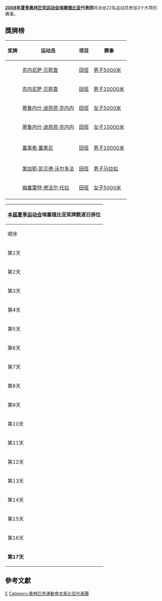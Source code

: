 {{unreferenced|time=2013-03-31T12:52:18+00:00}}
{{Infobox Country Olympics
|NOC=ETH
|games=2008年夏季
|competitors= 22
|sports= 3
|flagbearer=[[Miruts_Yifter|Miruts Yifter]]
|gold=4
|silver=1
|bronze=2
|total=7
|rank=18
}}
'''[[2008年夏季奥林匹克运动会|2008年夏季奥林匹克运动会]][[埃塞俄比亚|埃塞俄比亚]]代表团'''共派出22名运动员参加3个大项的赛事。

== 獎牌榜 ==
{| class="wikitable sortable" style="font-size:88%"
|-bgcolor=#efefef
! 奖牌
! 运动员
! 项目
! 赛事
|-
| {{gold medal}} || [[克内尼萨·贝耶查|克内尼萨·贝耶查]] || [[2008年夏季奧林匹克運動會田徑比賽|田徑]] || [[2008年夏季奧林匹克運動會田徑比賽－男子5000米|男子5000米]]
|-
| {{gold medal}} || [[克内尼萨·贝耶查|克内尼萨·贝耶查]] || [[2008年夏季奧林匹克運動會田徑比賽|田徑]] || [[2008年夏季奧林匹克运动会田径比赛－男子10000米|男子10000米]]
|-
| {{gold medal}} || [[蒂鲁内什·迪芭芭·克内内|蒂鲁内什·迪芭芭·克内内]] || [[2008年夏季奧林匹克運動會田徑比賽|田徑]] || [[2008年夏季奧林匹克運動會田徑比賽－女子5000米|女子5000米]]
|-
| {{gold medal}} || [[蒂鲁内什·迪芭芭·克内内|蒂鲁内什·迪芭芭·克内内]] || [[2008年夏季奧林匹克運動會田徑比賽|田徑]] || [[2008年夏季奧林匹克運動會田徑比賽－女子10000米|女子10000米]]
|-

|-
| {{silver medal}} || [[塞莱希·塞黑尼|塞莱希·塞黑尼]] || [[2008年夏季奧林匹克運動會田徑比賽|田徑]] || [[2008年夏季奧林匹克運動會田徑比賽－男子10000米|男子10000米]]
|-

|-
| {{bronze medal}} || [[策加耶·凯贝德·沃尔多法|策加耶·凯贝德·沃尔多法]] || [[2008年夏季奧林匹克運動會田徑比賽|田徑]] || [[2008年夏季奧林匹克運動會田徑比賽－男子马拉松|男子马拉松]]
|-
| {{bronze medal}} || [[梅塞蕾特·德法尔·托拉|梅塞蕾特·德法尔·托拉]] || [[2008年夏季奧林匹克運動會田徑比賽|田徑]] || [[2008年夏季奧林匹克運動會田徑比賽－女子5000米|女子5000米]]
|-

|}



{|  class="wikitable" style="font-size:85%" align="right" 
|- bgcolor="#efefef"
!colspan=7|[[2008年夏季奧林匹克运动会|本屆夏季运动会]]'''埃塞俄比亚奖牌数逐日排位'''
|- style="text-align:center;"
|顺序
|[[2008年8月|8月]]
|'''位次'''
| bgcolor="gold" |金牌
| bgcolor="silver" |银牌
| bgcolor="CC9966" |铜牌
|奖牌
|- style="text-align:center;"
|第1天
|8日
|－
|－
|－
|－
|－
|- style="background:#ccccff; text-align:center;"
|第2天
|9日
|－
|0
|0
|0
|0
|- style="text-align:center;"
|第3天
|10日
|－
|0
|0
|0
|0
|- style="background:#ccccff; text-align:center;"
|第4天
|11日
|－
|0
|0
|0
|0
|- style="text-align:center;"
|第5天
|12日
|－
|0
|0
|0
|0
|- style="background:#ccccff; text-align:center;"
|第6天
|13日
|－
|0
|0
|0
|0
|- style="text-align:center;"
|第7天
|14日
|－
|0
|0
|0
|0
|- style="background:#ccccff; text-align:center;"
|第8天
|15日
|25
|1
|0
|0
|1
|- style="text-align:center;"
|第9天
|16日
|
|
|
|
|
|- style="background:#ccccff; text-align:center;"
|第10天
|17日
|
|
|
|
|
|- style="text-align:center;"
|第11天
|18日
|
|
|
|
|
|- style="background:#ccccff; text-align:center;"
|第12天
|19日
|
|
|
|
|
|- style="text-align:center;"
|第13天
|20日
|
|
|
|
|
|- style="background:#ccccff; text-align:center;"
|第14天
|21日
|
|
|
|
|
|- style="text-align:center;"
|第15天
|22日
|
|
|
|
|
|- style="background:#ccccff; text-align:center;"
|第16天
|23日
|
|
|
|
|
|- style="background:#ccccff; text-align:center;"
|'''第17天'''
|'''24日'''
|18
|4
|1
|2
|7
|}

== 參考文獻 ==
{{reflist}}

{{NOCin2008SummerOlympics}}

[[Category:2008年夏季奧林匹克運動會代表團|E]]
[[Category:奧林匹克運動會衣索比亞代表團|Category:奧林匹克運動會衣索比亞代表團]]